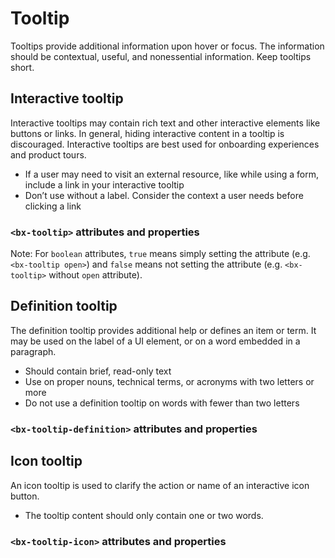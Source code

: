 
# Tooltip

Tooltips provide additional information upon hover or focus.
The information should be contextual, useful, and nonessential information.
Keep tooltips short.

## Interactive tooltip

Interactive tooltips may contain rich text and other interactive elements like buttons or links. In general, hiding interactive content in a tooltip is discouraged. Interactive tooltips are best used for onboarding experiences and product tours.

* If a user may need to visit an external resource, like while using a form, include a link in your interactive tooltip
* Don’t use without a label. Consider the context a user needs before clicking a link

<Preview withToolbar>
  <Story id="tooltip--default-story" height="320px" />
</Preview>

### `<bx-tooltip>` attributes and properties

Note: For `boolean` attributes, `true` means simply setting the attribute (e.g. `<bx-tooltip open>`) and `false` means not setting the attribute (e.g. `<bx-tooltip>` without `open` attribute).

<Props of="bx-tooltip" />

## Definition tooltip

The definition tooltip provides additional help or defines an item or term. It may be used on the label of a UI element, or on a word embedded in a paragraph.

* Should contain brief, read-only text
* Use on proper nouns, technical terms, or acronyms with two letters or more
* Do not use a definition tooltip on words with fewer than two letters

<Preview withToolbar>
  <Story id="tooltip--definition" height="200px" />
</Preview>

### `<bx-tooltip-definition>` attributes and properties

<Props of="bx-tooltip-definition" />

## Icon tooltip

An icon tooltip is used to clarify the action or name of an interactive icon button.

* The tooltip content should only contain one or two words.

<Preview withToolbar>
  <Story id="tooltip--icon" height="160px" />
</Preview>

### `<bx-tooltip-icon>` attributes and properties

<Props of="bx-tooltip-icon" />
